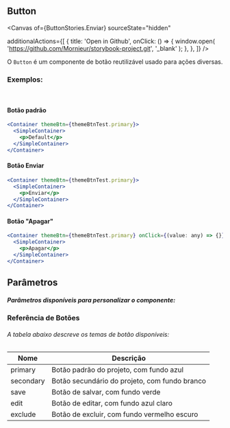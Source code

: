 
## Button

<Canvas
  of={ButtonStories.Enviar}
  sourceState="hidden"

additionalActions={[
{
title: 'Open in Github',
onClick: () => {
window.open(
'https://github.com/Mornieur/storybook-project.git',
'_blank'
);
},
},
]}
/>

<Meta title="global/components/Button" of={ButtonStories} />

O `Button` é um componente de botão reutilizável usado para ações diversas.

### Exemplos:

<br />

#### Botão padrão

```jsx
<Container themeBtn={themeBtnTest.primary}>
  <SimpleContainer>
    <p>Default</p>
  </SimpleContainer>
</Container>
```

#### Botão Enviar

```jsx
<Container themeBtn={themeBtnTest.primary}>
  <SimpleContainer>
    <p>Enviar</p>
  </SimpleContainer>
</Container>
```

#### Botão "Apagar"

```jsx
<Container themeBtn={themeBtnTest.primary} onClick={(value: any) => {}}>
  <SimpleContainer>
    <p>Apagar</p>
  </SimpleContainer>
</Container>
```

## Parâmetros

##### Parâmetros disponíveis para personalizar o componente:

<ArgTypes of={ButtonStories} />

### Referência de Botões

###### A tabela abaixo descreve os temas de botão disponíveis:

<div style={{ display: 'flex', justifyContent: 'center' }}>

| Nome      | Descrição                                     |
| --------- | --------------------------------------------- |
| primary   | Botão padrão do projeto, com fundo azul       |
| secondary | Botão secundário do projeto, com fundo branco |
| save      | Botão de salvar, com fundo verde              |
| edit      | Botão de editar, com fundo azul claro         |
| exclude   | Botão de excluir, com fundo vermelho escuro   |

</div>
